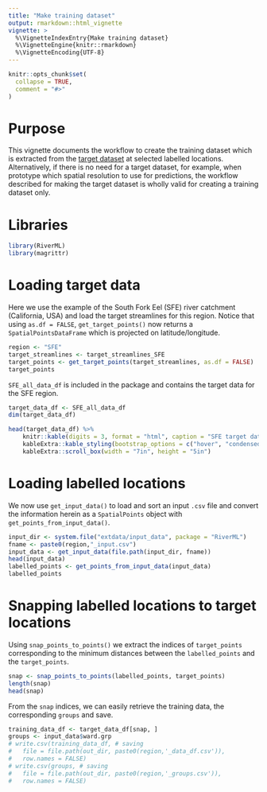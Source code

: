 ```yaml
---
title: "Make training dataset"
output: rmarkdown::html_vignette
vignette: >
  %\VignetteIndexEntry{Make training dataset}
  %\VignetteEngine{knitr::rmarkdown}
  %\VignetteEncoding{UTF-8}
---
```


```r
knitr::opts_chunk$set(
  collapse = TRUE,
  comment = "#>"
)
```

# Purpose

This vignette documents the workflow to create the training dataset which is extracted from the [target dataset](make_target_dataset.html) at selected labelled locations.
Alternatively, if there is no need for a target dataset, for example, when prototype which spatial resolution to use for predictions, the workflow described for making the target dataset is wholly valid for creating a training dataset only.

# Libraries

```r
library(RiverML)
library(magrittr)
```

# Loading target data

Here we use the example of the South Fork Eel (SFE) river catchment (California, USA) and load the target streamlines for this region.
Notice that using `as.df = FALSE`, `get_target_points()` now returns a `SpatialPointsDataFrame` which is projected on latitude/longitude.

```r
region <- "SFE"
target_streamlines <- target_streamlines_SFE
target_points <- get_target_points(target_streamlines, as.df = FALSE)
target_points
```

`SFE_all_data_df` is included in the package and contains the target data for the SFE region.

```r
target_data_df <- SFE_all_data_df
dim(target_data_df)
```

```r
head(target_data_df) %>% 
	knitr::kable(digits = 3, format = "html", caption = "SFE target data") %>% 
	kableExtra::kable_styling(bootstrap_options = c("hover", "condensed")) %>% 
	kableExtra::scroll_box(width = "7in", height = "5in")
```

# Loading labelled locations

We now use `get_input_data()` to load and sort an input `.csv` file and convert the information herein as a `SpatialPoints` object with `get_points_from_input_data()`.

```r
input_dir <- system.file("extdata/input_data", package = "RiverML")
fname <- paste0(region,"_input.csv")
input_data <- get_input_data(file.path(input_dir, fname))
head(input_data)
labelled_points <- get_points_from_input_data(input_data)
labelled_points
```

# Snapping labelled locations to target locations

Using `snap_points_to_points()` we extract the indices of `target_points` corresponding to the minimum distances between the `labelled_points` and the `target_points`.

```r
snap <- snap_points_to_points(labelled_points, target_points)
length(snap)
head(snap)
```

From the `snap` indices, we can easily retrieve the training data, the corresponding `groups` and save.

```r
training_data_df <- target_data_df[snap, ]
groups <- input_data$ward.grp
# write.csv(training_data_df, # saving 
# 	file = file.path(out_dir, paste0(region,'_data_df.csv')), 
# 	row.names = FALSE)
# write.csv(groups, # saving
# 	file = file.path(out_dir, paste0(region,'_groups.csv')), 
# 	row.names = FALSE)
```